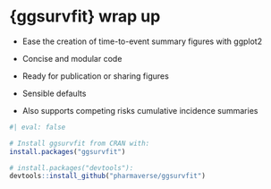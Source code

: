 # {ggsurvfit} wrap up

* Ease the creation of time-to-event summary figures with ggplot2

* Concise and modular code

* Ready for publication or sharing figures

* Sensible defaults

* Also supports competing risks cumulative incidence summaries


```r
#| eval: false  

# Install ggsurvfit from CRAN with:
install.packages("ggsurvfit")

# install.packages("devtools"):
devtools::install_github("pharmaverse/ggsurvfit")
```

